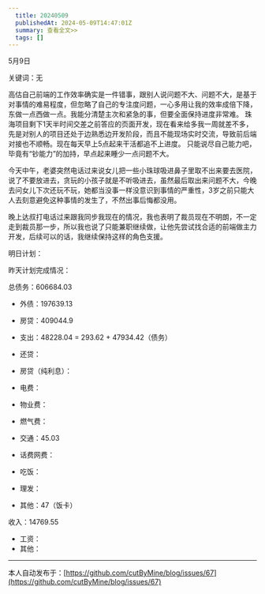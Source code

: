 ```yaml
---
  title: 20240509
  publishedAt: 2024-05-09T14:47:01Z
  summary: 查看全文>>
  tags: []
---
```



5月9日

关键词：无

高估自己前端的工作效率确实是一件错事，跟别人说问题不大、问题不大，是基于对事情的难易程度，但忽略了自己的专注度问题，一心多用让我的效率成倍下降，东做一点西做一点。我能分清楚主次和紧急的事，但要全面保持进度非常难。
珠海项目剩下1天半时间交差之前答应的页面开发，现在看来给多我一周就差不多，先是对别人的项目还处于边熟悉边开发阶段，而且不能现场实时交流，导致前后端对接也不顺畅。现在每天早上5点起来干活都追不上进度。
只能说尽自己能力吧，毕竟有“钞能力”的加持，早点起来睡少一点问题不大。

今天中午，老婆突然电话过来说女儿把一些小珠球吸进鼻子里取不出来要去医院，说了不要放进去，贪玩的小孩子就是不听吸进去，虽然最后取出来问题不大，今晚去问女儿下次还玩不玩，她都当没事一样没意识到事情的严重性，3岁之前只能大人去刻意避免这种事情的发生了，不然出事后悔都没用。

晚上达叔打电话过来跟我同步我现在的情况，我也表明了裁员现在不明朗，不一定走到裁员那一步，所以我也说了只能兼职继续做，让他先尝试找合适的前端做主力开发，后续可以的话，我继续保持这样的角色支援。

明日计划：

昨天计划完成情况：

总债务：606684.03
- 外债：197639.13
- 房贷：409044.9

- 支出：48228.04 = 293.62 + 47934.42（债务）
- 还贷：
- 房贷（纯利息）：
- 电费：
- 物业费：
- 燃气费：
- 交通：45.03
- 话费网费：
- 吃饭：
- 理发：
- 其他：47（饭卡）

收入：14769.55
- 工资：
- 其他：


---
本人自动发布于：[https://github.com/cutByMine/blog/issues/67](https://github.com/cutByMine/blog/issues/67)
